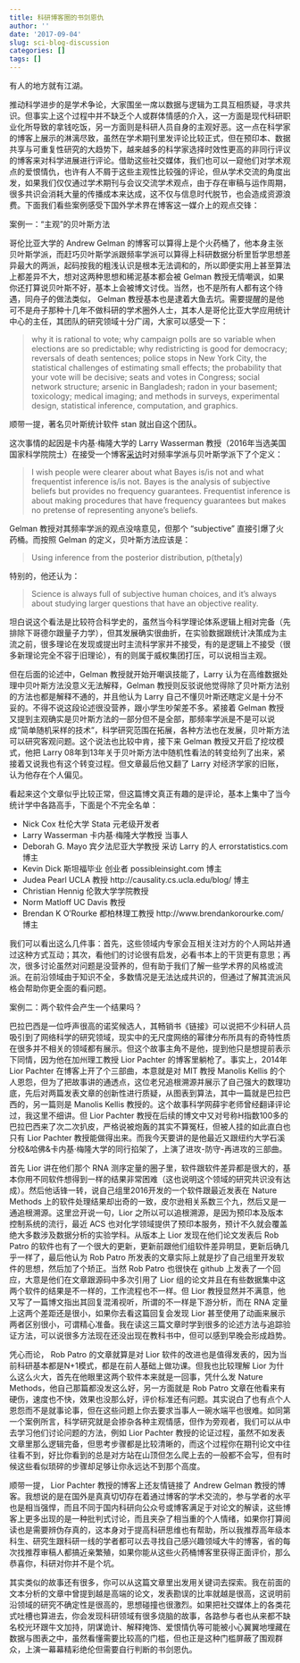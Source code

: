 ```yaml
---
title: 科研博客圈的书剑恩仇
author: ''
date: '2017-09-04'
slug: sci-blog-discussion
categories: []
tags: []
---
```


有人的地方就有江湖。

推动科学进步的是学术争论，大家围坐一席以数据与逻辑为工具互相质疑，寻求共识。但事实上这个过程中并不缺乏个人或群体情感的介入，这一方面是现代科研职业化所导致的拿钱吃饭，另一方面则是科研人员自身的主观好恶。这一点在科学家的博客上展示的淋漓尽致，虽然在学术期刊里发评论比较正式，但在预印本、数据共享与可重复性研究的大趋势下，越来越多的科学家选择时效性更高的非同行评议的博客来对科学进展进行评论。借助这些社交媒体，我们也可以一窥他们对学术观点的爱恨情仇，也许有人不屑于这些主观性比较强的评论，但从学术交流的角度出发，如果我们仅仅通过学术期刊与会议交流学术观点，由于存在审稿与运作周期，很多共识会消耗大量的传播成本来达成，这不仅与信息时代脱节，也会造成资源浪费。下面我们看些案例感受下国外学术界在博客这一媒介上的观点交锋：

案例一：“主观”的贝叶斯方法

哥伦比亚大学的 Andrew Gelman 的博客可以算得上是个火药桶了，他本身主张贝叶斯学派，而赶巧贝叶斯学派跟频率学派可以算得上科研数据分析里哲学思想差异最大的两派，起码按我的粗浅认识是根本无法调和的，所以即便实用上甚至算法上都差异不大，想对这两种思想和稀泥基本都会被 Gelman 教授无情嘲讽，如果你还打算说贝叶斯不好，基本上会被博文讨伐。当然，也不是所有人都有这个待遇，同舟子的做法类似， Gelman 教授基本也是逮着大鱼去坑。需要提醒的是他可不是舟子那种十几年不做科研的学术圈外人士，其本人是哥伦比亚大学应用统计中心的主任，其团队的研究领域十分广阔，大家可以感受一下：

> why it is rational to vote; why campaign polls are so variable when elections are so predictable; why redistricting is good for democracy; reversals of death sentences; police stops in New York City, the statistical challenges of estimating small effects; the probability that your vote will be decisive; seats and votes in Congress; social network structure; arsenic in Bangladesh; radon in your basement; toxicology; medical imaging; and methods in surveys, experimental design, statistical inference, computation, and graphics.

顺带一提，著名贝叶斯统计软件 stan 就出自这个团队。

这次事情的起因是卡内基·梅隆大学的 Larry Wasserman 教授（2016年当选美国国家科学院院士）在接受一个博客[采访](https://errorstatistics.com/2013/12/28/wasserman-on-wasserman-update-december-28-2013/)时对频率学派与贝叶斯学派下了个定义：

> I wish people were clearer about what Bayes is/is not and what  frequentist inference is/is not. Bayes is the analysis of subjective  beliefs but provides no frequency guarantees. Frequentist inference  is about making procedures that have frequency guarantees but makes no pretense of representing anyone’s beliefs. 

Gelman 教授对其频率学派的观点没啥意见，但那个 "subjective" 直接引爆了火药桶。而按照 Gelman 的定义，贝叶斯方法应该是：

> Using inference from the posterior distribution, p(theta|y)

特别的，他还认为：

> Science is always full of subjective human choices, and it’s always about studying larger questions that have an objective reality.

坦白说这个看法是比较符合科学史的，虽然当今科学理论体系逻辑上相对完备（先排除下哥德尔跟量子力学），但其发展确实很曲折，在实验数据跟统计决策成为主流之前，很多理论在发现或提出时主流科学家并不接受，有的是逻辑上不接受（很多新理论完全不容于旧理论），有的则属于威权集团打压，可以说相当主观。

但在后面的论述中，Gelman 教授就开始开嘲讽技能了，Larry 认为在高维数据处理中贝叶斯方法没意义无法解释，Gelman 教授则反驳说他觉得除了贝叶斯方法别的方法也都是解释不通的，并且他认为 Larry 自己不懂贝叶斯还瞎定义是十分不妥的。不得不说这段论述很没营养，跟小学生吵架差不多。紧接着 Gelman 教授又提到主观确实是贝叶斯方法的一部分但不是全部，那频率学派是不是可以说成“简单随机采样的技术”，科学研究范围在拓展，各种方法也在发展，贝叶斯方法可以研究客观问题。这个说法也比较中肯，接下来 Gelman 教授又开启了挖坟模式，他把 Larry 08年到13年关于贝叶斯方法中随机性看法的转变给列了出来，紧接着又说我也有这个转变过程。但文章最后他又翻了 Larry 对经济学家的旧账，认为他存在个人偏见。

看起来这个文章似乎比较正常，但这篇博文真正有趣的是评论，基本上集中了当今统计学中各路高手，下面是个不完全名单：

- Nick Cox 杜伦大学 Stata 元老级开发者
- Larry Wasserman 卡内基·梅隆大学教授 当事人
- Deborah G. Mayo 宾夕法尼亚大学教授 采访 Larry 的人 errorstatistics.com 博主
- Kevin Dick 斯坦福毕业 创业者 possibleinsight.com 博主
- Judea Pearl UCLA 教授 http://causality.cs.ucla.edu/blog/ 博主
- Christian Hennig 伦敦大学学院教授
- Norm Matloff UC Davis 教授
- Brendan K O'Rourke 都柏林理工教授 http://www.brendankorourke.com/ 博主

我们可以看出这么几件事：首先，这些领域内专家会互相关注对方的个人网站并通过这种方式互动；其次，看他们的讨论很有启发，必看书本上的干货更有意思；再次，很多讨论虽然对问题是没营养的，但有助于我们了解一些学术界的风格或流派。在前沿领域由于知识不全，多数情况是无法达成共识的，但通过了解其流派风格会帮助你更全面的看问题。

案例二：两个软件会产生一个结果吗？

巴拉巴西是一位呼声很高的诺奖候选人，其畅销书《链接》可以说把不少科研人员吸引到了网络科学的研究领域，现实中的无尺度网络的幂律分布所具有的奇特性质在很多并不相关的领域都有展示。但这个故事主角不是他，提到他只是想提前表示下同情，因为他在加州理工教授 Lior Pachter 的博客里躺枪了。事实上，2014年 Lior Pachter 在博客上开了个三部曲，本意就是对 MIT 教授 Manolis Kellis 的个人恩怨，但为了把故事讲的通透点，这位老兄追根溯源并展示了自己强大的数理功底，先后对两篇发表文章的创新性进行质疑，从图表到算法，其中一篇就是巴拉巴西的，另一篇则是 Manolis Kellis 教授的。这个故事科学网薛宇老师曾经翻译评论过，我这里不细讲。但 Lior Pachter 教授在后续的博文中又对号称H指数100多的巴拉巴西来了次二次扒皮，严格说被炮轰的其实不算冤枉，但被人挂的如此直白也只有 Lior Pachter 教授能做得出来。而我今天要讲的是他最近又跟纽约大学石溪分校&哈佛&卡内基·梅隆大学的同行掐架了，上演了进攻-防守-再进攻的三部曲。

首先 Lior 讲在他们那个 RNA 测序定量的圈子里，软件跟软件差异都是很大的，基本你用不同软件想得到一样的结果非常困难（这也说明这个领域的研究共识没有达成）。然后他话锋一转，说自己组里2016开发的一个软件跟最近发表在 Nature Methods 上的软件处理结果却出奇的一致，皮尔逊相关系数三个九，然后又是一通追根溯源。这里岔开说一句，Lior 之所以可以追根溯源，是因为预印本及版本控制系统的流行，最近 ACS 也对化学领域提供了预印本服务，预计不久就会覆盖绝大多数涉及数据分析的实验学科。从版本上 Lior 发现在他们论文发表后 Rob Patro 的软件也有了一个很大的更新，更新前跟他们组软件差异明显，更新后确几乎一样了，最后他认为 Rob Patro 所发表的文章实际上就是抄了自己组里开发软件的思想，然后加了个矫正。当然 Rob Patro 也很快在 github 上发表了一个回应，大意是他们在文章跟源码中多次引用了 Lior 组的论文并且在有些数据集中这两个软件的结果是不一样的，工作流程也不一样。但 Lior 教授显然并不满意，他又写了一篇博文指出其回复混淆视听，所谓的不一样是下游分析，而在 RNA 定量上这两个差距还是很小，如果你去看这篇回复会发现 Lior 甚至使用了动画来展示两者区别很小，可谓精心准备。我在读这三篇文章时学到很多的论述方法与追踪验证方法，可以说很多方法现在还没出现在教科书中，但可以感到早晚会形成趋势。

凭心而论， Rob Patro 的文章就算是对 Lior 软件的改进也是值得发表的，因为当前科研基本都是N+1模式，都是在前人基础上做功课。但我也比较理解 Lior 为什么这么火大，首先在他眼里这两个软件本来就是一回事，凭什么发 Nature Methods，他自己那篇都没发这么好，另一方面就是 Rob Patro 文章在他看来有硬伤，速度也不快，效果也没那么好，评价标准还有问题。其实说白了也有点个人恩怨而不是就事论事，但在这些问题上你去要求当事人一碗水端平也很难。如同第一个案例所言，科学研究就是会掺杂各种主观情感，但作为旁观者，我们可以从中去学习他们讨论问题的方法，例如 Lior Pachter 教授的论证过程，虽然不如发表文章里那么逻辑完备，但思考步骤都是比较清晰的，而这个过程你在期刊论文中往往看不到，好比你看到的总是对方站在山顶但怎么爬上去的一般都不会写，但有时候这些看似琐碎的步骤却足够让你永远达不到那个高度。

顺带一提， Lior Pachter 教授的博客上还友情链接了 Andrew Gelman 教授的博客。我想说的是在国外是真真切切存在着通过博客的学术交流的，参与学者的水平也是相当强悍，而且不同于国内科研向公众号或博客满足于对论文的解读，这些博客上更多出现的是一种批判式讨论，而且夹杂了相当重的个人情绪，如果你打算阅读也是需要辨伪存真的，这本身对于提高科研思维也有帮助，所以我推荐高年级本科生、研究生跟科研一线的学者都可以去寻找自己感兴趣领域大牛的博客，省的每次找推荐审稿人都搞近亲繁殖，如果你能从这些火药桶博客里获得正面评价，那么恭喜你，科研对你并不是个坑。

其实类似的故事还有很多，你可以从这篇文章里出发用关键词去探索。我在前面的文本分析的文章中曾提到越是高端的论文，发表勘误的比率就越是很高，这说明前沿领域的研究不确定性是很高的，思想碰撞也很激烈。如果把社交媒体上的各类花式吐槽也算进去，你会发现科研领域有很多烧脑的故事，各路参与者也从来都不缺名校光环跟牛文加持，阴谋诡计、解释掩饰、爱恨情仇等可能被小心翼翼地埋藏在数据与图表之中，虽然看懂需要比较高的门槛，但也正是这种门槛屏蔽了围观群众，上演一幕幕精彩绝伦但需要自行判断的书剑恩仇。

